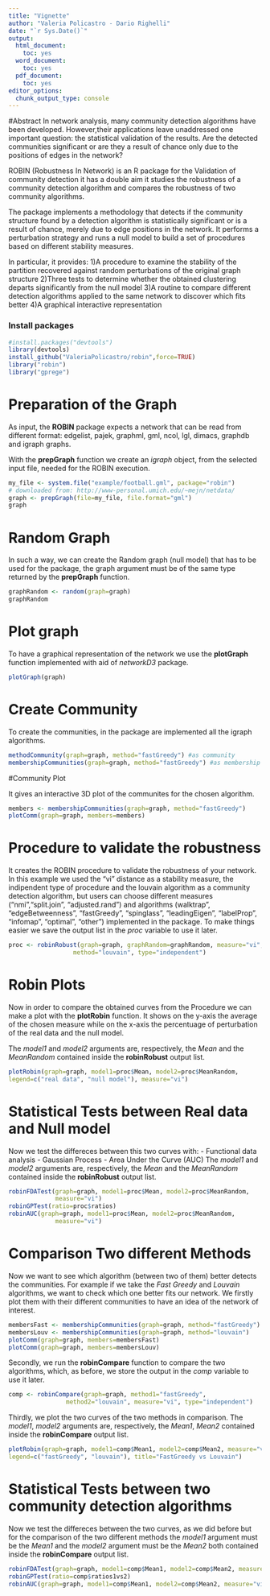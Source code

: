 ```yaml
---
title: "Vignette"
author: "Valeria Policastro - Dario Righelli"
date: "`r Sys.Date()`"
output:
  html_document:
    toc: yes
  word_document:
    toc: yes
  pdf_document:
    toc: yes
editor_options:
  chunk_output_type: console
---
```


#Abstract
In network analysis, many community detection algorithms have been developed. 
However,their applications leave unaddressed one important question: 
the statistical validation of the results. 
Are the detected communities significant or are they a result of chance only 
due to the positions of edges in the network?

ROBIN (Robustness In Network) is an R package for the Validation of community 
detection it has a double aim it studies the robustness of a community 
detection algorithm and compares the robustness of two community algorithms. 

The package implements a methodology that detects if the community structure 
found by a detection algorithm is statistically significant or is a result 
of chance, merely due to edge positions in the network. It performs a 
perturbation strategy and runs a null model to build a set of procedures based 
on different stability measures. 

In particular, it provides:
1)A procedure to examine the stability of the partition recovered against random 
perturbations of the original graph structure
2)Three tests to determine whether the obtained clustering departs significantly 
from the null model
3)A routine to compare different detection algorithms applied to the same 
network to discover which fits better
4)A graphical interactive representation 

### Install packages
```r
#install.packages("devtools")
library(devtools)
install_github("ValeriaPolicastro/robin",force=TRUE)
library("robin")
library("gprege")
```


# Preparation of the Graph 
As input, the **ROBIN** package expects a network that can be read from different 
format: edgelist, pajek, graphml, gml, ncol, lgl, dimacs, graphdb and igraph 
graphs.

With the **prepGraph** function we create an *igraph* object, from the selected 
input file, needed for the ROBIN execution.

```r
my_file <- system.file("example/football.gml", package="robin")
# downloaded from: http://www-personal.umich.edu/~mejn/netdata/
graph <- prepGraph(file=my_file, file.format="gml")
graph
```

# Random Graph 
In such a way, we can create the Random graph (null model) that has to be used 
for the package, the graph argument must be of the same type returned by the 
**prepGraph** function.

```r
graphRandom <- random(graph=graph)
graphRandom
```

# Plot graph
To have a graphical representation of the network we use the **plotGraph** 
function implemented with aid of *networkD3* package.

```r
plotGraph(graph)
```

# Create Community 
To create the communities, in the package are implemented all the igraph 
algorithms.

```r
methodCommunity(graph=graph, method="fastGreedy") #as community 
membershipCommunities(graph=graph, method="fastGreedy") #as membership
```

#Community Plot

It gives an interactive 3D plot of the communites for the chosen algorithm.

```r
members <- membershipCommunities(graph=graph, method="fastGreedy")
plotComm(graph=graph, members=members)
```

# Procedure to validate the robustness
It creates the ROBIN procedure to validate the robustness of your network.
In this example we used the "vi" distance as a stability measure, the indipendent 
type of procedure and the louvain algorithm as a community detection algorithm, 
but users can choose different measures ("nmi","split.join", "adjusted.rand") and 
algorithms (walktrap", "edgeBetweenness", "fastGreedy", "spinglass", "leadingEigen",
"labelProp", "infomap", "optimal", "other") implemented in the package.
To make things easier we save the output list in the *proc* variable to use it 
later.

```r
proc <- robinRobust(graph=graph, graphRandom=graphRandom, measure="vi", 
                  method="louvain", type="independent")
```

# Robin Plots
Now in order to compare the obtained curves from the Procedure we can make a 
plot with the **plotRobin** function.
It shows on the y-axis the average of the chosen measure while on the x-axis 
the percentuage of perturbation of the real data and the null model.

The *model1* and *model2* arguments are, respectively, the *Mean* and the 
*MeanRandom* contained inside the **robinRobust** output list.

```r
plotRobin(graph=graph, model1=proc$Mean, model2=proc$MeanRandom, 
legend=c("real data", "null model"), measure="vi")
```

# Statistical Tests between Real data and Null model 
Now we test the differeces between this two curves with:
- Functional data analysis
- Gaussian Process
- Area Under the Curve (AUC)
The *model1* and *model2* arguments are, respectively, the *Mean* and the 
*MeanRandom* contained inside the **robinRobust** output list.

```r
robinFDATest(graph=graph, model1=proc$Mean, model2=proc$MeanRandom, 
             measure="vi")
robinGPTest(ratio=proc$ratios)
robinAUC(graph=graph, model1=proc$Mean, model2=proc$MeanRandom, 
             measure="vi")
```

# Comparison Two different Methods
Now we want to see which algorithm (between two of them) better detects the 
communities.
For example if we take the *Fast Greedy* and *Louvain* algorithms, 
we want to check which one better fits our network.
We firstly plot them with their different communities to have an idea of 
the network of interest.

```r
membersFast <- membershipCommunities(graph=graph, method="fastGreedy")
membersLouv <- membershipCommunities(graph=graph, method="louvain")
plotComm(graph=graph, members=membersFast)
plotComm(graph=graph, members=membersLouv)
```

Secondly, we run the **robinCompare** function to compare the two algorithms, 
which, as before, we store the output in the *comp* variable to use it later.

```r
comp <- robinCompare(graph=graph, method1="fastGreedy",
                method2="louvain", measure="vi", type="independent")
```

Thirdly, we plot the two curves of the two methods in comparison.
The *model1*, *model2* arguments are, respectively, 
the *Mean1*, *Mean2* contained inside the **robinCompare** output list.

```r
plotRobin(graph=graph, model1=comp$Mean1, model2=comp$Mean2, measure="vi", 
legend=c("fastGreedy", "louvain"), title="FastGreedy vs Louvain")
```

# Statistical Tests between two community detection algorithms
Now we test the differeces between the two curves, as we did before but for the
comparison of the two different methods the *model1* argument must be the 
*Mean1* and the *model2* argument must be the *Mean2* both contained inside 
the **robinCompare** output list.

```r
robinFDATest(graph=graph, model1=comp$Mean1, model2=comp$Mean2, measure="vi")
robinGPTest(ratio=comp$ratios1vs2)
robinAUC(graph=graph, model1=comp$Mean1, model2=comp$Mean2, measure="vi")
```


